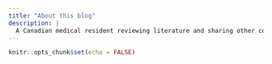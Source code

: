 ```yaml
---
title: "About this blog"
description: |
  A Canadian medical resident reviewing literature and sharing other cool research stuff.
---
```


```r
knitr::opts_chunk$set(echo = FALSE)
```

